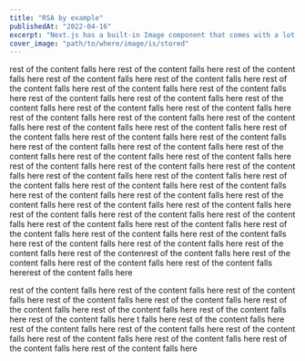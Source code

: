 ```yaml
---
title: "RSA by example"
publishedAt: "2022-04-16"
excerpt: "Next.js has a built-in Image component that comes with a lot of performance optimization features when you are using it."
cover_image: "path/to/where/image/is/stored"
---
```


rest of the content falls here
rest of the content falls here
rest of the content falls here
rest of the content falls here
rest of the content falls here
rest of the content falls here
rest of the content falls here
rest of the content falls here
rest of the content falls here
rest of the content falls here
rest of the content falls here
rest of the content falls here
rest of the content falls here
rest of the content falls here
rest of the content falls here
rest of the content falls here
rest of the content falls here
rest of the content falls here
rest of the content falls here
rest of the content falls here
rest of the content falls here
rest of the content falls here
rest of the content falls here
rest of the content falls here
rest of the content falls here
rest of the content falls here
rest of the content falls here
rest of the content falls here
rest of the content falls here
rest of the content falls here
rest of the content falls here
rest of the content falls here
rest of the content falls here
rest of the content falls here
rest of the content falls here
rest of the content falls here
rest of the content falls here
rest of the content falls here
rest of the content falls here
rest of the content falls here
rest of the content falls here
rest of the content falls here
rest of the content falls here
rest of the content falls here
rest of the content falls here
rest of the content falls here
rest of the content falls here
rest of the content falls here
rest of the content falls here
rest of the content falls here
rest of the contenrest of the content falls here
rest of the content falls here
rest of the content falls here
rest of the content falls hererest of the content falls here

rest of the content falls here
rest of the content falls here
rest of the content falls here
rest of the content falls here
rest of the content falls here
rest of the content falls here
rest of the content falls here
rest of the content falls here
rest of the content falls here
t falls here
rest of the content falls here
rest of the content falls here
rest of the content falls here
rest of the content falls here
rest of the content falls here
rest of the content falls here
rest of the content falls here
rest of the content falls here
